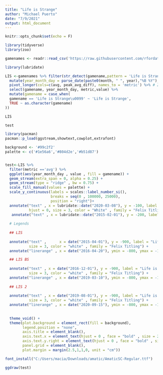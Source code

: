 ```yaml
---
title: "Life is Strange"
author: "Michael Puerto"
date: "7/9/2021"
output: html_document
---
```


```r
knitr::opts_chunk$set(echo = F)
```

```r

library(tidyverse)
library(zoo)

gamenames <- readr::read_csv('https://raw.githubusercontent.com/rfordatascience/tidytuesday/master/data/2021/2021-03-16/games.csv')

```


```r
library(lubridate)

LIS <-gamenames %>% filter(str_detect(gamename,pattern = 'Life is Strange')) %>%
  mutate(year_month_day = parse_date(paste0(month, " ", year),"%B %Y"), peak_avg_diff = peak - avg) %>% 
  pivot_longer(cols=c(avg, peak_avg_diff), names_to = 'metric') %>% # 2 new columns, metric and value
  select(gamename, year_month_day, metric,value) %>%
  mutate(gamename = case_when(
  gamename == 'Life is Strange\u0099' ~ 'Life is Strange',
  TRUE ~ as.character(gamename)
))

LIS

```


```r
test
```




```r
library(pacman)
pacman::p_load(ggstream,showtext,cowplot,extrafont)

background <- '#99c2f2'
palette <- c('#1e56a6','#804d2e','#b51d87')


test<-LIS %>%
  filter(metric =='avg') %>% 
  ggplot(aes(year_month_day , value , fill = gamename)) +
  geom_stream(extra_span = 0, alpha = 0.25) +
  geom_stream(type = "ridge" , bw = 0.75) +
  scale_fill_manual(values = palette) +
  scale_y_continuous(labels = scales::label_number_si(), 
                     breaks = seq(0 , 100000, 25000), 
                     position = "right")+
  annotate("text" , x = lubridate::date("2020-03-08"), y = -100, label = "Source: streamcharts.com\nGraphic: @Mowgl_ii", 
           hjust = 0, size = 3, color = "White" , family = "Felix Titling")+
   annotate("text" , x = lubridate::date("2015-02-01"), y = -200, label = "average players on Steam", hjust = 0, size = 5, color = "White" , family = "Felix Titling") +
  
  # Legends
  
  ## LIS
  
  annotate("text" ,      x = date("2015-04-01"), y = -900, label = "Life is Strange", hjust = 0, 
           size = 3, color = "white" , family = "Felix Titling") +
  annotate("linerange" , x = date("2016-04-20"), ymin = -800, ymax = -1000, size = 3 , color = palette[1]) +

  ## LIS BS
  
  annotate("text" , x = date("2016-12-01"), y = -900, label = "Life is Strange: Before the Storm", hjust = 0, 
           size = 3, color = "white" , family = "Felix Titling") +
  annotate("linerange" , x = date("2019-03-10"), ymin = -800, ymax = -1000, size = 3 , color = palette[3]) +
  
  ## LIS 2
  
  annotate("text" , x = date("2019-08-01"), y = -900, label = "Life is Strange 2", hjust = 0, 
           size = 3, color = "white" , family = "Felix Titling") +
  annotate("linerange" , x = date("2020-09-15"), ymin = -800, ymax = -1000, size = 3 , color = palette[2]) +
  
  
  theme_void() +
  theme(plot.background = element_rect(fill = background),
        legend.position = "none",
        axis.title = element_blank(),
        axis.text.x = element_text(hjust = 0 , face = "bold" , size = 20 , color = "white" , family = "Felix Titling"),
        axis.text.y.right = element_text(hjust = 0 , face = "bold" , size = 10 , color = "white" , family = "Felix Titling"),
        panel.grid = element_blank(),
        plot.margin = margin(2.5,1,1,0, unit = "cm"))

```


```r

font_install("C:/Users/macia/Downloads/amatic/AmaticSC-Regular.ttf")

ggdraw(test)

```
